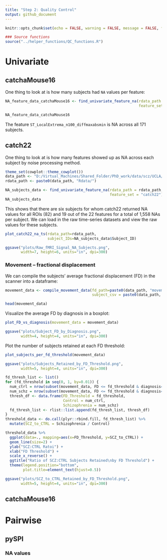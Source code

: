 ```yaml
---
title: "Step 2: Quality Control"
output: github_document
---
```


```r
knitr::opts_chunk$set(echo = FALSE, warning = FALSE, message = FALSE, fig.show = 'hold')
```


```r
### Source functions
source("../helper_functions/QC_functions.R")
```

# Univariate

## catchaMouse16

One thing to look at is how many subjects had `NA` values per feature:

```r
NA_feature_data_catchaMouse16 <- find_univariate_feature_na(rdata_path = rdata_path,
                                                            feature_set = "catchaMouse16")

NA_feature_data_catchaMouse16
```

The feature `ST_LocalExtrema_n100_diffmaxabsmin` is NA across all 171 subjects.


## catch22 


One thing to look at is how many features showed up as NA across each subject by noise processing method.

```r
theme_set(cowplot::theme_cowplot())
data_path <- "D:/Virtual_Machines/Shared_Folder/PhD_work/data/scz/UCLA/"
rdata_path <- paste0(data_path, "Rdata/")

NA_subjects_data <- find_univariate_feature_na(rdata_path = rdata_path,
                                               feature_set = "catch22")
NA_subjects_data
```

This shows that there are six subjects for whom catch22 returned NA values for all ROIs (82) and 19 out of the 22 features for a total of 1,558 NAs per subject. We can load in the raw time-series datasets and view the raw values for these subjects.

```r
plot_catch22_na_ts(rdata_path=rdata_path, 
                   subject_IDs=NA_subjects_data$Subject_ID)
```

```r
ggsave("plots/Raw_fMRI_Signal_NA_Subjects.png",
       width=7, height=6, units="in", dpi=300)
```


### Movement -- fractional displacement

We can compile the subjects' average fractional displacement (FD) in the scanner into a dataframe:
```r
movement_data <- compile_movement_data(fd_path=paste0(data_path, "movementData/"),
                                       subject_csv = paste0(data_path, "participants.csv"))

head(movement_data)
```
Visualize the average FD by diagnosis in a boxplot:
```r
plot_FD_vs_diagnosis(movement_data = movement_data)
```
```r
ggsave("plots/Subject_FD_by_Diagnosis.png",
       width=4, height=4, units="in", dpi=300)
```

Plot the number of subjects retained at each FD threshold:
```r
plot_subjects_per_fd_threshold(movement_data)
```
```r
ggsave("plots/Subjects_Retained_by_FD_Threshold.png",
       width=5, height=4, units="in", dpi=300)
```

```r
fd_thresh_list <- list()
for (fd_threshold in seq(0, 1, by=0.01)) {
  num_ctrl = nrow(subset(movement_data, FD <= fd_threshold & diagnosis=="CONTROL"))
  num_schz = nrow(subset(movement_data, FD <= fd_threshold & diagnosis=="SCHZ"))
  thresh_df <- data.frame(FD_Threshold = fd_threshold,
                          Control = num_ctrl,
                          Schizophrenia = num_schz)
  fd_thresh_list <- rlist::list.append(fd_thresh_list, thresh_df)
}
threshold_data <- do.call(plyr::rbind.fill, fd_thresh_list) %>%
  mutate(SCZ_to_CTRL = Schizophrenia / Control)

threshold_data %>%
  ggplot(data=., mapping=aes(x=FD_Threshold, y=SCZ_to_CTRL)) +
  geom_line(size=2) +
  ylab("SCZ:CTRL Ratoi") +
  xlab("FD Threshold") +
  scale_x_reverse() +
  ggtitle("Ratio of SCZ:CTRL Subjects Retained\nby FD Threshold") +
  theme(legend.position="bottom",
        plot.title=element_text(hjust=0.5))

ggsave("plots/SCZ_to_CTRL_Retained_by_FD_Threshold.png",
       width=5, height=4, units="in", dpi=300)
```



## catchaMouse16 

# Pairwise

## pySPI

### NA values
